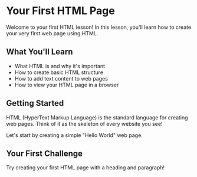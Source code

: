 # Your First HTML Page

Welcome to your first HTML lesson! In this lesson, you'll learn how to create your very first web page using HTML.

## What You'll Learn

- What HTML is and why it's important
- How to create basic HTML structure
- How to add text content to web pages
- How to view your HTML page in a browser

## Getting Started

HTML (HyperText Markup Language) is the standard language for creating web pages. Think of it as the skeleton of every website you see!

Let's start by creating a simple "Hello World" web page.

## Your First Challenge

Try creating your first HTML page with a heading and paragraph!
